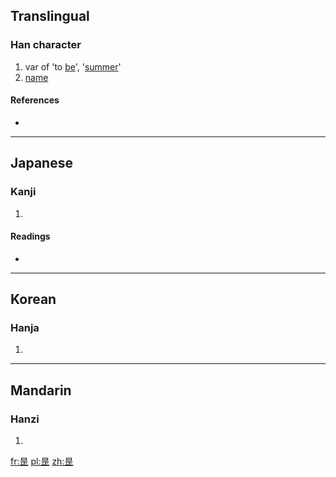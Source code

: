 {{also|是}}
==Translingual==

===Han character===
{{Han char|rn=72|rad=日|as=05|sn=9|four=|canj=日一卜一 (AMYM)}}

# var of 'to [[be]]', '[[summer]]'
# [[name]]

====References====
* {{Han ref|kx=0494.010|dkj=13860|dj=0858.070|hdz=21497.040|uh=6630|ud=26160}}

----

==Japanese==

===Kanji===
{{ja-kanji|grade=|rs=日05}}

# {{defn|lang=ja|sort=日05}}

====Readings====
* {{ja-readings|on=[[し]] (shi)|kun=[[これ]] (kore)}}

----

==Korean==

===Hanja===
{{ko-hanja|hangeul=[[하]], [[시]]|eumhun=|rv=ha, si|mr=ha, si|y=ha, si}}

# {{defn|lang=ko|sort=日05}}

----

==Mandarin==

===Hanzi===
{{cmn-hanzi|pin=[[shì]] ([[shi4]])|wg=shih<sup>4</sup>}}

# {{defn|lang=cmn|sort=日05}}

[[fr:昰]]
[[pl:昰]]
[[zh:昰]]